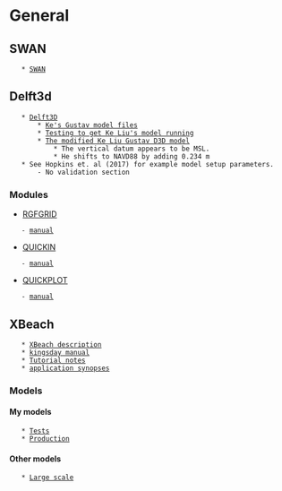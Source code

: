 = General =
== SWAN ==
	* [[SWAN]]

== Delft3d ==
	* [[Delft3D]]
		* [[klie_delft3d_gustav_model|Ke's Gustav model files]]
		* [[ke_liu_test|Testing to get Ke Liu's model running]]
		* [[gustav_xbch_BC_d3d|The modified Ke Liu Gustav D3D model]]
			* The vertical datum appears to be MSL.
			* He shifts to NAVD88 by adding 0.234 m
	* See Hopkins et. al (2017) for example model setup parameters.
		- No validation section

=== Modules ===
* [[RGFGRID]]
	- [[file:~/Documents/20_manuals/RGFGRID_User_Manual.pdf|manual]]
* [[QUICKIN]]
	- [[file:~/Documents/20_manuals/QUICKIN_User_Manual.pdf|manual]]
* [[QUICKPLOT]]
	- [[file:~/Documents/20_manuals/Delft3D-QUICKPLOT_User_Manual.pdf|manual]]

== XBeach ==
	* [[XBeach|XBeach description]]
	* [[file:~/Documents/20_manuals/XBeach_manual_kingsday.pdf|kingsday manual]]
	* [[Tutorial notes]]
	* [[file:~/Phd/20_literature_review/XBeach_review_synopses.ods|application synopses]]

=== Models ===
==== My models ====
	* [[Tests]]
	* [[Production]]

==== Other models ====
	* [[Large scale]]
